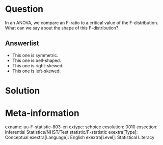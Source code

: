 Question
========
  In an ANOVA, we compare an F-ratio to a critical value of the F-distribution. What can we say about the shape of this F-distribution?

  
Answerlist
----------
* This one is symmetric.
* This one is bell-shaped.
* This one is right-skewed.
* This one is left-skewed.

Solution
========

Meta-information
================
exname: uu-F-statistic-803-en
extype: schoice
exsolution: 0010
exsection: Inferential Statistics/NHST/Test statistic/F-statistic
exextra[Type]: Conceptual
exextra[Language]: English
exextra[Level]: Statistical Literacy
